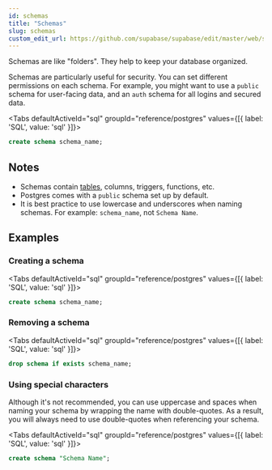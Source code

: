 ```yaml
---
id: schemas
title: "Schemas"
slug: schemas
custom_edit_url: https://github.com/supabase/supabase/edit/master/web/spec/postgres.yml
---
```



Schemas are like "folders". They help to keep your database organized. 

Schemas are particularly useful for security. You can set different permissions on each schema. 
For example, you might want to use a `public` schema for user-facing data, and an `auth` schema for all logins and secured data.


<Tabs
  defaultActiveId="sql"
  groupId="reference/postgres"
  values={[{ label: 'SQL', value: 'sql' }]}>

<TabsPanel id="sql" label="sql">

```sql
create schema schema_name;
```


</TabsPanel>

</Tabs>





## Notes

- Schemas contain [tables](/docs/reference/postgres/tables), columns, triggers, functions, etc.
- Postgres comes with a `public` schema set up by default.
- It is best practice to use lowercase and underscores when naming schemas. For example: `schema_name`, not `Schema Name`.










## Examples

### Creating a schema



<Tabs
  defaultActiveId="sql"
  groupId="reference/postgres"
  values={[{ label: 'SQL', value: 'sql' }]}>

<TabsPanel id="sql" label="sql">

```sql
create schema schema_name;
```


</TabsPanel>

</Tabs>

### Removing a schema



<Tabs
  defaultActiveId="sql"
  groupId="reference/postgres"
  values={[{ label: 'SQL', value: 'sql' }]}>

<TabsPanel id="sql" label="sql">

```sql
drop schema if exists schema_name;
```


</TabsPanel>

</Tabs>

### Using special characters

Although it's not recommended, you can use uppercase and spaces when naming your schema by wrapping the name with double-quotes.
As a result, you will always need to use double-quotes when referencing your schema.


<Tabs
  defaultActiveId="sql"
  groupId="reference/postgres"
  values={[{ label: 'SQL', value: 'sql' }]}>

<TabsPanel id="sql" label="sql">

```sql
create schema "Schema Name";
```


</TabsPanel>

</Tabs>